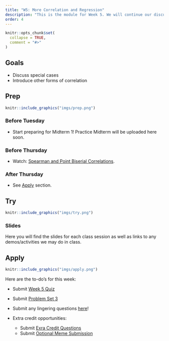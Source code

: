 ```yaml
---
title: "W5: More Correlation and Regression"
description: "This is the module for Week 5. We will continue our discussion of correlation and regression."
order: 4
---
```


```r
knitr::opts_chunk$set(
  collapse = TRUE,
  comment = "#>"
)
```

## Goals

- Discuss special cases
- Introduce other forms of correlation

## Prep 

:::::{.card .border .border-2 .border-info}
:::: {.grid .g-0}
::: {.g-col-3}
:::: {.card-body}

```r
knitr::include_graphics("imgs/prep.png")
```

::::
:::

::: {.g-col-9}
:::: {.card-body}

### Before Tuesday

- Start preparing for Midterm 1! Practice Midterm will be uploaded here soon.

<!-- - Read Chapter 15 (Section 15.5) from the Gravetter & Wallnau (2017) textbook. -->
<!-- - Read Chapter 6 (Sections 6.1, 6.4, and 6.5) from the Gravetter & Wallnau (2017) textbook. -->

### Before Thursday

- Watch: <span style="color:#508AB0"><a href="https://bowdoin.instructure.com/courses/6949/modules/items/447896" target="_blank">Spearman and Point Biserial Correlations</a></span>.



### After Thursday

- See [Apply](#apply) section.
::::
:::
::::
:::::

## Try {.mt-5}

:::::{.card .border .border-2 .border-info}
:::: {.grid .g-0}
::: {.g-col-3}
:::: {.card-body}

```r
knitr::include_graphics("imgs/try.png")
```

::::
:::

::: {.g-col-9}
:::: {.card-body}

### Slides

Here you will find the slides for each class session as well as links to any demos/activities we may do in class.

<!-- <a class="btn btn-outline-info" href="../../slides/W6_probability.pdf" role="button" target="_blank">W6: Slides 1</a> -->

<!-- <a class="btn btn-outline-info" href="../../slides/W6_sampling.pdf" role="button" target="_blank">W6: Slides 2</a> -->


::::
:::


::::
:::::

## Apply {.mt-5}

:::::{.card .border .border-2 .border-info}
:::: {.grid .g-0}
::: {.g-col-3}
:::: {.card-body}

```r
knitr::include_graphics("imgs/apply.png")
```

::::
:::

::: {.g-col-9}
:::: {.card-body}

Here are the to-do's for this week:

- Submit <span style="color:#508AB0"><a href="https://bowdoin.instructure.com/courses/6949/modules/items/430227" target="_blank">Week 5 Quiz</a></span> 
- Submit <span style="color:#508AB0"><a href="https://bowdoin.instructure.com/courses/6949/modules/items/430230" target="_blank">Problem Set 3</a></span>
- Submit any lingering questions <a href="https://forms.gle/pv2XV6e1Jist7SUf7" target="_blank">here</a>! 

- Extra credit opportunities:
  - Submit <span style="color:#508AB0"><a href="" target="_blank">Exra Credit Questions</a></span>
  - Submit <span style="color:#508AB0"><a href="" target="_blank">Optional Meme Submission</a></span> 

::::
:::


::::
:::::